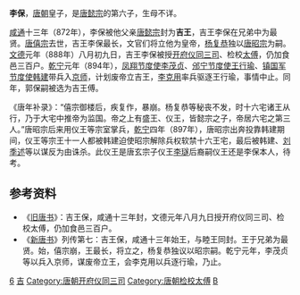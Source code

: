{{otheruses|subject=唐懿宗的第六子李保|other=成汉李雄之子|李保 (成汉)}}
'''李保'''，[[唐朝|唐朝]]皇子，是[[唐懿宗|唐懿宗]]的第六子，生母不详。

[[咸通|咸通]]十三年（872年），李保被他父亲[[唐懿宗|唐懿宗]]封为'''吉王'''，吉王李保在兄弟中为最贤。[[唐僖宗|唐僖宗]]去世，吉王李保最长，文官们将立他为皇帝，[[杨复恭|杨复恭]]独以[[唐昭宗|唐昭宗]]为嗣。[[文德_(唐朝)|文德]]元年（888年）八月初九日，吉王李保被授[[开府仪同三司|开府仪同三司]]、检校[[太傅|太傅]]，仍加食邑三百户。[[乾宁|乾宁]]元年（894年），[[凤翔节度使|凤翔节度使]][[李茂贞|李茂贞]]、[[邠宁节度使|邠宁节度使]][[王行瑜|王行瑜]]、[[镇国军节度使|镇国军节度使]][[韩建|韩建]]带兵入[[京师|京师]]，计划废帝立吉王，[[李克用|李克用]]率兵驱逐王行瑜，事情中止。同年，郭保嗣被选为吉王傅。

《唐年补录》：“僖宗御楼后，疾复作，暴崩。杨复恭等秘丧不发，时十六宅诸王从行，乃于大宅中推帝为监国。帝之上有盛王、仪王，皆懿宗之子，帝居六宅之第三人。”唐昭宗后来用仪王等宗室掌兵，[[乾宁|乾宁]]四年（897年），唐昭宗出奔投靠韩建期间，仪王等宗王十一人都被韩建迫使昭宗解除兵权软禁十六王宅，最后被韩建、[[刘季述|刘季述]]等以谋反为由诛杀。此仪王是唐玄宗子仪王[[李璲|李璲]]后裔嗣仪王还是李保本人，待考。
　　
==参考资料==
*《[[旧唐书|旧唐书]]》：吉王保，咸通十三年封，文德元年八月九日授开府仪同三司、检校太傅，仍加食邑三百户。
*《[[新唐书|新唐书]]》列传第七：吉王保，咸通十三年始王，与睦王同封。王于兄弟为最贤。始，僖宗崩，王最长，将立之，杨复恭独议以昭宗嗣。乾宁元年，李茂贞等以兵入京师，谋废帝立王，会李克用以兵逐行瑜，乃止。

[[Category:唐懿宗皇子|6]]
[[Category:唐朝宗室国王|吉]]
[[Category:唐朝开府仪同三司|Category:唐朝开府仪同三司]]
[[Category:唐朝检校太傅|Category:唐朝检校太傅]]
[[Category:李姓|B]]